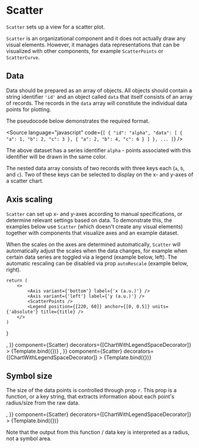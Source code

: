 
# Scatter

<Meta title="Addons/XY/Scatter" />

`Scatter` sets up a view for a scatter plot.

<ArgsTable of={Scatter} />

`Scatter` is an organizational component and it does not actually draw any visual elements. However, it manages data representations that can be visualized with other components, for example `ScatterPoints` or `ScatterCurve`.

## Data

Data should be prepared as an array of objects. All objects should contain a string identifier `'id'` and an object called `data` that itself consists of an array of records. The records in the `data` array will constitute the individual data points for plotting.

The pseudocode below demonstrates the required format.

<Source
    language="javascript"
    code={`
[
  {
    "id": "alpha",
    "data": [
      {
        "a": 1,
        "b": 2,
        "c": 3
      },
      {
        "a": 2,
        "b": 4,
        "c": 6
      }
    ]
  },
  ...
]
`}
/>

The above dataset has a series identifier `alpha` - points associated with this identifier will be drawn in the same color.

The nested data array consists of two records with three keys each (`a`, `b`, and `c`). Two of these keys can be selected to display on the x- and y-axes of a scatter chart.

## Axis scaling

`Scatter` can set up x- and y-axes according to manual specifications, or determine relevant settings based on data. To demonstrate this, the examples below use `Scatter` (which doesn't create any visual elements) together with components that visualize axes and an example dataset.

When the scales on the axes are determined automatically, `Scatter` will automatically adjust the scales when the data changes, for example when certain data series are toggled via a legend (example below, left). The automatic rescaling can be disabled via prop `autoRescale` (example below, right).

    return (
        <>
            <Axis variant={'bottom'} label={'x (a.u.)'} />
            <Axis variant={'left'} label={'y (a.u.)'} />
            <ScatterPoints />
            <Legend position={[220, 60]} anchor={[0, 0.5]} units={'absolute'} title={title} />
        </>
    )
}

<Canvas>
    <Story
        name="auto-rescaling"
        args={{
            data: dataPolynomials,
            x: 'x',
            y: 'y',
            r: 5,
            scaleX: {
                variant: 'linear',
                domain: [0, 'auto'],
            },
            scaleY: {
                variant: 'linear',
                domain: [0, 'auto'],
            },
            autoRescale: true,
            children: <PointsAndLegend />,
        }}
        component={Scatter}
        decorators={[ChartWithLegendSpaceDecorator]}
    >
        {Template.bind({})}
    </Story>
    <Story
        name="fixed scales"
        args={{
            data: dataPolynomials,
            x: 'x',
            y: 'y',
            r: 5,
            scaleX: {
                variant: 'linear',
                domain: [0, 'auto'],
            },
            scaleY: {
                variant: 'linear',
                domain: [0, 'auto'],
            },
            autoRescale: false,
            children: <PointsAndLegend />,
        }}
        component={Scatter}
        decorators={[ChartWithLegendSpaceDecorator]}
    >
        {Template.bind({})}
    </Story>
</Canvas>

## Symbol size

The size of the data points is controlled through prop `r`. This prop is a function, or a key string, that extracts information about each point's radius/size from the raw data.

<Canvas>
    <Story
        name="bubble size"
        args={{
            data: dataBubbles,
            x: 'x',
            y: 'y',
            r: 'r',
            scaleX: {
                variant: 'linear',
                domain: [0, 'auto'],
            },
            scaleY: {
                variant: 'linear',
                domain: [0, 'auto'],
            },
            autoRescale: true,
            children: <PointsAndLegend title={'Series'} />,
        }}
        component={Scatter}
        decorators={[ChartWithLegendSpaceDecorator]}
    >
        {Template.bind({})}
    </Story>
</Canvas>

Note that the output from this function / data key is interpreted as a radius, not a symbol area.
